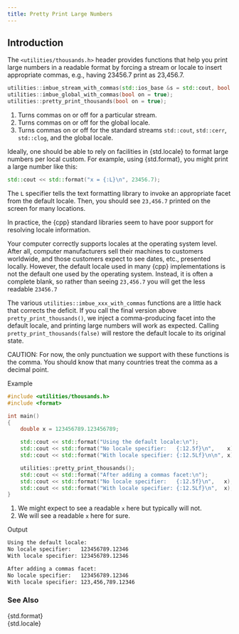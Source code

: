 ```yaml
---
title: Pretty Print Large Numbers
---
```


## Introduction

The `<utilities/thousands.h>` header provides functions that help you print large numbers in a readable format by forcing a stream or locale to insert appropriate commas, e.g., having 23456.7 print as 23,456.7.

```cpp
utilities::imbue_stream_with_commas(std::ios_base &s = std::cout, bool on = true); // <1>
utilities::imbue_global_with_commas(bool on = true);                               // <2>
utilities::pretty_print_thousands(bool on = true);                                 // <3>
```
1. Turns commas on or off for a particular stream.
2. Turns commas on or off for the global locale.
3. Turns commas on or off for the standard streams `std::cout`, `std::cerr`, `std::clog`, and the global locale.

Ideally, one should be able to rely on facilities in {std.locale} to format large numbers per local custom.
For example, using {std.format}, you might print a large number like this:
```cpp
std::cout << std::format("x = {:L}\n", 23456.7);
```
The `L` specifier tells the text formatting library to invoke an appropriate facet from the default locale.
Then, you should see `23,456.7` printed on the screen for many locations.

In practice, the {cpp}  standard libraries seem to have poor support for resolving locale information.

Your computer correctly supports locales at the operating system level.
After all, computer manufacturers sell their machines to customers worldwide, and those customers expect to see dates, etc., presented locally.
However, the default locale used in many {cpp} implementations is not the default one used by the operating system.
Instead, it is often a complete blank, so rather than seeing `23,456.7` you will get the less readable `23456.7`

The various `utilities::imbue_xxx_with_commas` functions are a little hack that corrects the deficit.
If you call the final version above `pretty_print_thousands()`, we inject a comma-producing facet into the default locale, and printing large numbers will work as expected.
Calling `pretty_print_thousands(false)` will restore the default locale to its original state.

CAUTION: For now, the only punctuation we support with these functions is the comma.
You should know that many countries treat the comma as a decimal point.

[Example]{.bt}
```cpp
#include <utilities/thousands.h>
#include <format>

int main()
{
    double x = 123456789.123456789;

    std::cout << std::format("Using the default locale:\n");
    std::cout << std::format("No locale specifier:   {:12.5f}\n",    x);
    std::cout << std::format("With locale specifier: {:12.5Lf}\n\n", x);  // <1>

    utilities::pretty_print_thousands();
    std::cout << std::format("After adding a commas facet:\n");
    std::cout << std::format("No locale specifier:   {:12.5f}\n",   x);
    std::cout << std::format("With locale specifier: {:12.5Lf}\n",  x);   // <2>
}
```
1. We might expect to see a readable `x` here but typically will not.
2. We will see a readable `x` here for sure.

[Output]{.bt}

```sh
Using the default locale:
No locale specifier:   123456789.12346
With locale specifier: 123456789.12346

After adding a commas facet:
No locale specifier:   123456789.12346
With locale specifier: 123,456,789.12346
```

### See Also
{std.format} \
{std.locale}

